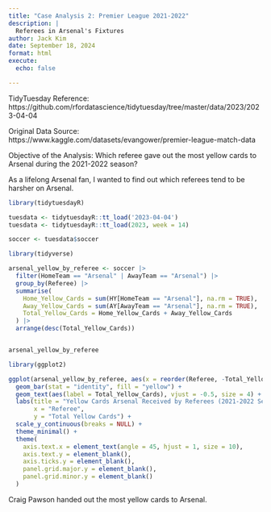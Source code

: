 ```yaml
---
title: "Case Analysis 2: Premier League 2021-2022"
description: |
  Referees in Arsenal's Fixtures
author: Jack Kim
date: September 18, 2024
format: html
execute:
  echo: false

---
```


TidyTuesday Reference: https://github.com/rfordatascience/tidytuesday/tree/master/data/2023/2023-04-04

Original Data Source: https://www.kaggle.com/datasets/evangower/premier-league-match-data

Objective of the Analysis: Which referee gave out the most yellow cards to Arsenal during the 2021-2022 season?

As a lifelong Arsenal fan, I wanted to find out which referees tend to be harsher on Arsenal.

```r
library(tidytuesdayR)

tuesdata <- tidytuesdayR::tt_load('2023-04-04')
tuesdata <- tidytuesdayR::tt_load(2023, week = 14)

soccer <- tuesdata$soccer
```
```r
library(tidyverse)

arsenal_yellow_by_referee <- soccer |>
  filter(HomeTeam == "Arsenal" | AwayTeam == "Arsenal") |>
  group_by(Referee) |>
  summarise(
    Home_Yellow_Cards = sum(HY[HomeTeam == "Arsenal"], na.rm = TRUE),
    Away_Yellow_Cards = sum(AY[AwayTeam == "Arsenal"], na.rm = TRUE),
    Total_Yellow_Cards = Home_Yellow_Cards + Away_Yellow_Cards
  ) |>
  arrange(desc(Total_Yellow_Cards))


arsenal_yellow_by_referee

```
```r
library(ggplot2)

ggplot(arsenal_yellow_by_referee, aes(x = reorder(Referee, -Total_Yellow_Cards), y = Total_Yellow_Cards)) +
  geom_bar(stat = "identity", fill = "yellow") +
  geom_text(aes(label = Total_Yellow_Cards), vjust = -0.5, size = 4) +
  labs(title = "Yellow Cards Arsenal Received by Referees (2021-2022 Season)", 
       x = "Referee", 
       y = "Total Yellow Cards") +
  scale_y_continuous(breaks = NULL) +
  theme_minimal() +
  theme(
    axis.text.x = element_text(angle = 45, hjust = 1, size = 10), 
    axis.text.y = element_blank(),  
    axis.ticks.y = element_blank(), 
    panel.grid.major.y = element_blank(),
    panel.grid.minor.y = element_blank()  
  )
```
Craig Pawson handed out the most yellow cards to Arsenal.
